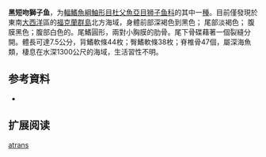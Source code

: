 {{Speciesbox
| name = 黑短吻獅子魚
| status = NE
| status_system = 
| image = 
| genus = Careproctus
| species = atrans
| authority = [[Andriashev|Andriashev]], 1991
| synonyms = 
}}
'''黑短吻獅子鱼'''，为[[輻鰭魚綱|輻鰭魚綱]][[鮋形目|鮋形目]][[杜父魚亞目|杜父魚亞目]][[狮子鱼科|狮子鱼科]]的其中一[[種|種]]。目前僅發現於東南[[大西洋|大西洋]]區的[[福克蘭群島|福克蘭群島]]北方海域，身體前部深褐色到黑色； 尾部淡褐色； 腹膜黑色；腹部白色的。尾鰭圓形，兩對小胸膜的肋骨。尾下骨碟藉著一個裂縫分開。體長可達7.5公分，背鰭軟條44枚；臀鰭軟條38枚；脊椎骨47個，屬深海魚類，棲息在水深1300公尺的海域，生活習性不明。

== 参考資料 ==
*{{FishBase_species|genus=Careproctus|species=atrans|year=2011|month=12}}

== 扩展阅读 ==
{{refbegin}}
{{wikispecies-inline|Careproctus atrans|黑短吻獅子魚}}
{{refend}}
{{Taxonbar|from=Q1822594}}

[[Category:吻獅子魚属|atrans]]


{{鮋形目小作品}}
